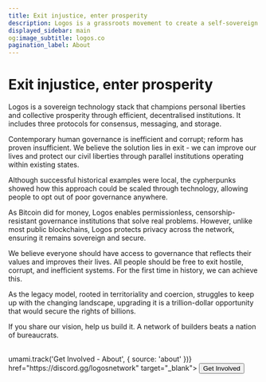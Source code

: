 ```yaml
---
title: Exit injustice, enter prosperity
description: Logos is a grassroots movement to create a self-sovereign network state.
displayed_sidebar: main
og:image_subtitle: logos.co
pagination_label: About
---
```



# Exit injustice, enter prosperity

Logos is a sovereign technology stack that champions personal liberties and collective prosperity through efficient, decentralised institutions. It includes three protocols for consensus, messaging, and storage.

Contemporary human governance is inefficient and corrupt; reform has proven insufficient. We believe the solution lies in exit - we can improve our lives and protect our civil liberties through parallel institutions operating within existing states.

Although successful historical examples were local, the cypherpunks showed how this approach could be scaled through technology, allowing people to opt out of poor governance anywhere.

As Bitcoin did for money, Logos enables permissionless, censorship-resistant governance institutions that solve real problems. However, unlike most public blockchains, Logos protects privacy across the network, ensuring it remains sovereign and secure.

We believe everyone should have access to governance that reflects their values and improves their lives. All people should be free to exit hostile, corrupt, and inefficient systems. For the first time in history, we can achieve this.

As the legacy model, rooted in territoriality and coercion, struggles to keep up with the changing landscape, upgrading it is a trillion-dollar opportunity that would secure the rights of billions.

If you share our vision, help us build it. A network of builders beats a nation of bureaucrats.

<br />

<Link onClick={() => umami.track('Get Involved - About', { source: 'about' })} href="https://discord.gg/logosnetwork" target="_blank">
    <Button variant="outlined" size='large'>Get Involved</Button>
</Link>